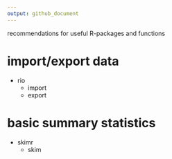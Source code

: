 ```yaml
---
output: github_document
---
```


recommendations for useful R-packages and functions

# import/export data

- rio
    - import
    - export

# basic summary statistics

- skimr
    - skim




